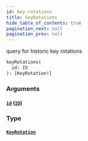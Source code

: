 ```yaml
---
id: key-rotations
title: keyRotations
hide_table_of_contents: true
pagination_next: null
pagination_prev: null
---
```



query for historic key rotations

```graphql
keyRotations(
  id: ID
): [KeyRotation!]
```


### Arguments

#### [`id`](#) ([`ID`](/docs/testnet/graphql/scalars/id))




### Type

#### [`KeyRotation`](/docs/testnet/graphql/objects/key-rotation)






